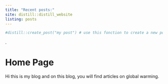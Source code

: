 ```yaml
---
title: "Recent posts:"
site: distill::distill_website
listing: posts
---
```


```r
#distill::create_post("my post") # use this fonction to create a new post
```
.  
  
# Home Page
Hi this is my blog and on this blog, you will find articles on global warming. 
 
